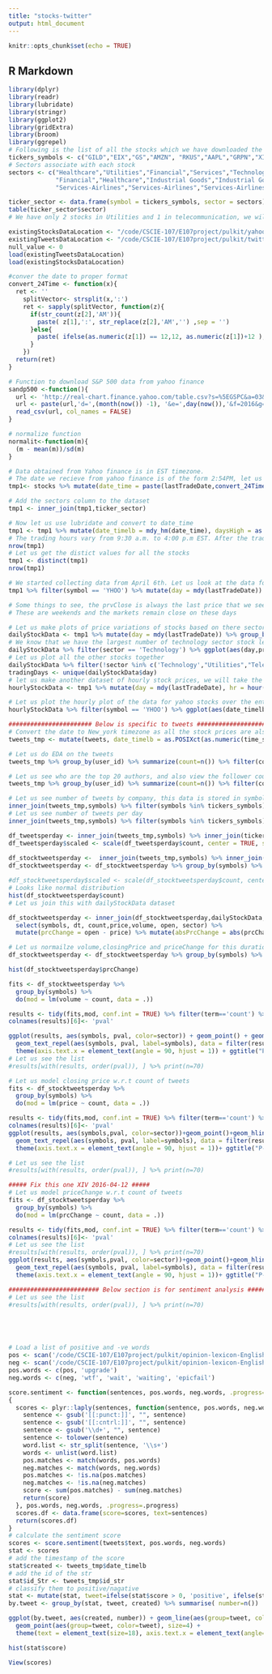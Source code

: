 ```yaml
---
title: "stocks-twitter"
output: html_document
---
```


```r
knitr::opts_chunk$set(echo = TRUE)
```

## R Markdown

```r
library(dplyr)
library(readr)
library(lubridate)
library(stringr)
library(ggplot2)
library(gridExtra)
library(broom)
library(ggrepel)
# Following is the list of all the stocks which we have downloaded the tweets and the stocks from Yahoo finance
tickers_symbols <- c("GILD","EIX","GS","AMZN", "RKUS","AAPL","GRPN","XIV","YHOO","VA","MSFT","TSLA","BSX","NVDA","ORCL","EW","CPGX","MRK","V","BXLT","FOXA","ERIC","AVP","TWX","CMCSA","XRX","WY","GNCA","WBA","MO","MA","FOLD","TLT","SNY","RTN","UTX","LOW","MAS","GPT","RICE","IBM","KHC","CDNS","ANTM","HD","INO","OCLR","LULU","SABR","DYN","AXLL","WEN","COH","GOOG","FB","TWTR","XOM","PSX","VLO","PGR","CINF","FAF","JBLU","DAL","HA","ACN","INFY","CTSH")
# Sectors associate with each stock
sectors <- c("Healthcare","Utilities","Financial","Services","Technology","Consumer Goods","Technology","Financial","Technology","Services","Technology","Consumer Goods","Healthcare","Technology","Technology","Healthcare","Basic Materials","Healthcare","Financial","Healthcare","Services","Telecommunications","Consumer Goods","Services","Services","Technology","Industrial Goods","Healthcare","Services","Consumer Goods","Financial","Healthcare",
             "Financial","Healthcare","Industrial Goods","Industrial Goods","Services","Industrial Goods","Financial","Basic Materials","Technology","Consumer Goods","Technology","Healthcare","Services","Healthcare","Technology","Consumer Goods","Technology","Utilities","Basic Materials","Services","Consumer Goods","Technology","Technology","Technology","Basic Materials","Basic Materials","Basic Materials","Financial","Financial","Financial",
             "Services-Airlines","Services-Airlines","Services-Airlines","Technology","Technology","Technology")

ticker_sector <- data.frame(symbol = tickers_symbols, sector = sectors)
table(ticker_sector$sector)
# We have only 2 stocks in Utilities and 1 in telecommunication, we will not use them for sectorwise analysis

existingStocksDataLocation <- "/code/CSCIE-107/E107project/pulkit/yahoo-finance.RData"
existingTweetsDataLocation <- "/code/CSCIE-107/E107project/pulkit/twitter.RData"
null_value <- 0
load(existingTweetsDataLocation)
load(existingStocksDataLocation)

#conver the date to proper format
convert_24Time <- function(x){
  ret <- ''
    splitVector<- strsplit(x,':')
    ret <- sapply(splitVector, function(z){
      if(str_count(z[2],'AM')){
        paste( z[1],':', str_replace(z[2],'AM','') ,sep = '')
      }else{
        paste( ifelse(as.numeric(z[1]) == 12,12, as.numeric(z[1])+12 ),':', str_replace(z[2],'PM','') ,sep = '')
      }
    })
  return(ret)
}

# Function to download S&P 500 data from yahoo finance
sandp500 <-function(){
  url <- 'http://real-chart.finance.yahoo.com/table.csv?s=%5EGSPC&a=03&b=7&c=2016&'
  url <- paste(url,'d=',(month(now()) -1), '&e=',day(now()),'&f=2016&g=d&ignore=.csv', sep = '')
  read_csv(url, col_names = FALSE)
}

# normalize function
normalit<-function(m){
  (m - mean(m))/sd(m)
}

# Data obtained from Yahoo finance is in EST timezone.
# The date we recieve from yahoo finance is of the form 2:54PM, let us convert it into 14:54 and take away the PM part
tmp1<- stocks %>% mutate(date_time = paste(lastTradeDate,convert_24Time(lastTradeTime)))

# Add the sectors column to the dataset
tmp1 <- inner_join(tmp1,ticker_sector)

# Now let us use lubridate and convert to date_time
tmp1 <- tmp1 %>% mutate(date_timelb = mdy_hm(date_time), daysHigh = as.numeric(daysHigh), daysLow = as.numeric(daysLow), open = as.numeric(open), prvClose= as.numeric(prvClose))
# The trading hours vary from 9:30 a.m. to 4:00 p.m EST. After the tradinng hours when we query the api it keeps on returning the values for that day. 
nrow(tmp1)
# Let us get the distict values for all the stocks
tmp1 <- distinct(tmp1)
nrow(tmp1)

# We started collecting data from April 6th. Let us look at the data for April 7th and see how we can find out the days high/low and volume from this, we will take the yahoo stock to look at this
tmp1 %>% filter(symbol == 'YHOO') %>% mutate(day = mdy(lastTradeDate)) %>% group_by(day) %>% filter(volume == max(volume)) %>% ggplot(aes(date_time,price,size = volume)) + geom_point() 

# Some things to see, the prvClose is always the last price that we see for the previous day. The time is always the 4:00pm.  We can also see that there are a few missing days 9/10, 16/17, 23/24 
# These are weekends and the markets remain close on these days

# Let us make plots of price variations of stocks based on there sectors for the entire period of days in the similar fashion. We will take out the data for April 6th as we started collecting data later that day and do not have large number of data points for it
dailyStockData <- tmp1 %>% mutate(day = mdy(lastTradeDate)) %>% group_by(day,symbol) %>% filter(volume == max(volume) & day != ymd("2016-04-06")) 
# We know that we have the largest number of technology sector stock let us plot them together.
dailyStockData %>% filter(sector == 'Technology') %>% ggplot(aes(day,price, group=symbol, color = symbol)) + geom_line()
# Let us plot all the other stocks together 
dailyStockData %>% filter(!sector %in% c('Technology',"Utilities","Telecommunications")) %>% ggplot(aes(day,price, group=symbol, color = symbol)) + geom_line()
tradingDays <- unique(dailyStockData$day)
# let us make another dataset of hourly stock prices, we will take the last entry of the hour and use the price corresponding to that entry for that hour
hourlyStockData <- tmp1 %>% mutate(day = mdy(lastTradeDate), hr = hour(date_timelb)) %>% group_by(symbol,day,hr) %>% filter(volume == max(volume)) 

# Let us plot the hourly plot of the data for yahoo stocks over the entire time duration
hourlyStockData %>% filter(symbol == 'YHOO') %>% ggplot(aes(date_timelb, price))+geom_line()

####################### Below is specific to tweets #############################
# Convert the date to New_york timezone as all the stock prices are also available in that timezone
tweets_tmp <- mutate(tweets, date_timelb = as.POSIXct(as.numeric(time_stamp)/1000, origin="1970-01-01",tz = "America/New_York")) %>% mutate(dt = date(date_timelb), hr = hour(date_timelb)) 

# Let us do EDA on the tweets
tweets_tmp %>% group_by(user_id) %>% summarize(count=n()) %>% filter(count >5) %>% ggplot(data=., aes(log(count)))+geom_histogram()

# Let us see who are the top 20 authors, and also view the follower count and friend count for them
tweets_tmp %>% group_by(user_id) %>% summarize(count=n()) %>% filter(count >5) %>% inner_join(users) %>% arrange(desc(count)) %>% print(n=20)

# Let us see number of tweets by company, this data is stored in symbols, Each tweet can have multiple symbols
inner_join(tweets_tmp,symbols) %>% filter(symbols %in% tickers_symbols) %>% group_by(symbols) %>% summarize(count = n())  %>% ggplot(aes(symbols, count)) + geom_point() + theme(axis.text.x = element_text(angle = 90, hjust = 1))
# Let us see number of tweets per day
inner_join(tweets_tmp,symbols) %>% filter(symbols %in% tickers_symbols) %>% mutate(day = day(date_timelb)) %>% group_by(day) %>% summarize(count = n()) %>% ggplot(aes(day, count)) + geom_point() + theme(axis.text.x = element_text(angle = 90, hjust = 1))

df_tweetsperday <- inner_join(tweets_tmp,symbols) %>% inner_join(ticker_sector, by=c("symbols"="symbol")) %>% group_by(dt) %>% summarize(count = n()) %>% filter(dt %in% tradingDays)
df_tweetsperday$scaled <- scale(df_tweetsperday$count, center = TRUE, scale = TRUE)
  
df_stocktweetsperday <-  inner_join(tweets_tmp,symbols) %>% inner_join(ticker_sector, by=c("symbols"="symbol")) %>% group_by(symbols,dt) %>% summarize(count = n()) 
df_stocktweetsperday <- df_stocktweetsperday %>% group_by(symbols) %>% mutate_each(funs(normalit), count) 

#df_stocktweetsperday$scaled <- scale(df_stocktweetsperday$count, center = TRUE, scale = TRUE)
# Looks like normal distribution
hist(df_stocktweetsperday$count)
# Let us join this with dailyStockData dataset

df_stocktweetsperday <- inner_join(df_stocktweetsperday,dailyStockData, by=c("symbols"="symbol","dt"="day")) %>% 
  select(symbols, dt, count,price,volume, open, sector) %>%
  mutate(prcChange = open - price) %>% mutate(absPrcChange = abs(prcChange))  # price is the closing price so we calculate the closing price for the day

# Let us normailze volume,closingPrice and priceChange for this duration
df_stocktweetsperday <- df_stocktweetsperday %>% group_by(symbols) %>% mutate_each(funs(normalit), volume) %>% mutate_each(funs(normalit), prcChange) %>% mutate_each(funs(normalit), price) %>% ungroup() 

hist(df_stocktweetsperday$prcChange)

fits <- df_stocktweetsperday %>%
  group_by(symbols) %>%
  do(mod = lm(volume ~ count, data = .))

results <- tidy(fits,mod, conf.int = TRUE) %>% filter(term=='count') %>% inner_join(ticker_sector, by=c("symbols"="symbol"))
colnames(results)[6]<- 'pval'

ggplot(results, aes(symbols, pval, color=sector)) + geom_point() + geom_hline(yintercept = .05, color = 'red') + 
  geom_text_repel(aes(symbols, pval, label=symbols), data = filter(results,  pval <.05 )) + 
  theme(axis.text.x = element_text(angle = 90, hjust = 1)) + ggtitle("P-values for volume~count model")
# Let us see the list
#results[with(results, order(pval)), ] %>% print(n=70)

# Let us model closing price w.r.t count of tweets
fits <- df_stocktweetsperday %>%
  group_by(symbols) %>%
  do(mod = lm(price ~ count, data = .))

results <- tidy(fits,mod, conf.int = TRUE) %>% filter(term=='count') %>% inner_join(ticker_sector, by=c("symbols"="symbol"))
colnames(results)[6]<- 'pval'
ggplot(results, aes(symbols,pval, color=sector))+geom_point()+geom_hline(yintercept = .05, color='red')+ 
  geom_text_repel(aes(symbols, pval, label=symbols), data = filter(results,  pval <.05 )) + 
  theme(axis.text.x = element_text(angle = 90, hjust = 1))+ ggtitle("P-values for Closing Price~count model")

# Let us see the list
#results[with(results, order(pval)), ] %>% print(n=70)

##### Fix this one XIV 2016-04-12 #####
# Let us model priceChange w.r.t count of tweets
fits <- df_stocktweetsperday %>%
  group_by(symbols) %>%
  do(mod = lm(prcChange ~ count, data = .))

results <- tidy(fits,mod, conf.int = TRUE) %>% filter(term=='count') %>% inner_join(ticker_sector, by=c("symbols"="symbol"))
colnames(results)[6]<- 'pval'
# Let us see the list
#results[with(results, order(pval)), ] %>% print(n=70)
ggplot(results, aes(symbols,pval, color=sector))+geom_point()+geom_hline(yintercept = .05, color='red')+ 
  geom_text_repel(aes(symbols, pval, label=symbols), data = filter(results,  pval <.05 )) + 
  theme(axis.text.x = element_text(angle = 90, hjust = 1))+ ggtitle("P-values for Price Change~count model")

######################### Below section is for sentiment analysis #######
# Let us see the list
#results[with(results, order(pval)), ] %>% print(n=70)





# Load a list of positive and -ve words 
pos <- scan('/code/CSCIE-107/E107project/pulkit/opinion-lexicon-English/positive-words.txt', what='character', comment.char=';') #folder with positive dictionary
neg <- scan('/code/CSCIE-107/E107project/pulkit/opinion-lexicon-English/negative-words.txt', what='character', comment.char=';') #folder with negative dictionary
pos.words <- c(pos, 'upgrade')
neg.words <- c(neg, 'wtf', 'wait', 'waiting', 'epicfail')

score.sentiment <- function(sentences, pos.words, neg.words, .progress='none')
{
  scores <- plyr::laply(sentences, function(sentence, pos.words, neg.words){
    sentence <- gsub('[[:punct:]]', "", sentence)
    sentence <- gsub('[[:cntrl:]]', "", sentence) 
    sentence <- gsub('\\d+', "", sentence)
    sentence <- tolower(sentence)
    word.list <- str_split(sentence, '\\s+')
    words <- unlist(word.list)
    pos.matches <- match(words, pos.words)
    neg.matches <- match(words, neg.words)
    pos.matches <- !is.na(pos.matches)
    neg.matches <- !is.na(neg.matches)
    score <- sum(pos.matches) - sum(neg.matches)
    return(score)
  }, pos.words, neg.words, .progress=.progress)
  scores.df <- data.frame(score=scores, text=sentences)
  return(scores.df)
}
# calculate the sentiment score
scores <- score.sentiment(tweets$text, pos.words, neg.words)
stat <- scores
# add the timestamp of the score
stat$created <- tweets_tmp$date_timelb
# add the id of the str
stat$id_Str <- tweets_tmp$id_str
# classify them to positive/nagative 
stat <- mutate(stat, tweet=ifelse(stat$score > 0, 'positive', ifelse(stat$score < 0, 'negative', 'neutral')))
by.tweet <- group_by(stat, tweet, created) %>% summarise( number=n())

ggplot(by.tweet, aes(created, number)) + geom_line(aes(group=tweet, color=tweet), size=2) +
  geom_point(aes(group=tweet, color=tweet), size=4) +
  theme(text = element_text(size=18), axis.text.x = element_text(angle=90, vjust=1)) 

hist(stat$score)

View(scores)

```
